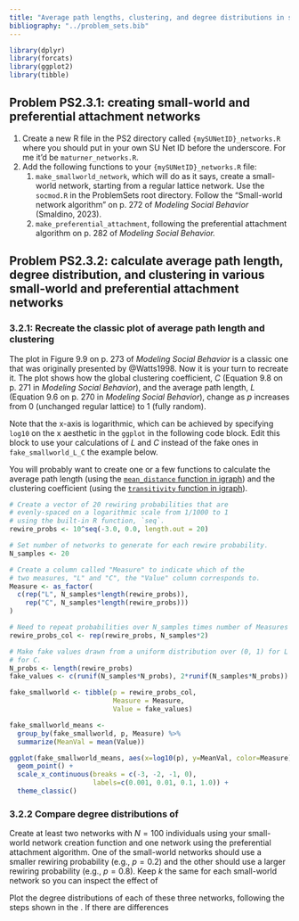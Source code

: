 ```yaml
---
title: "Average path lengths, clustering, and degree distributions in small-world and preferential attachment networks"
bibliography: "../problem_sets.bib"
---
```


```r
library(dplyr)
library(forcats)
library(ggplot2)
library(tibble)
```

## Problem PS2.3.1: creating small-world and preferential attachment networks

1.  Create a new R file in the PS2 directory called `{mySUNetID}_networks.R` where you should put in your own SU Net ID before the underscore. For me it'd be `maturner_networks.R`.
2.  Add the following functions to your `{mySUNetID}_networks.R` file:
    1.  `make_smallworld_network`, which will do as it says, create a
       small-world network, starting from a regular lattice network. Use the `socmod.R` in the ProblemSets root directory. Follow the "Small-world network algorithm" on p. 272 of *Modeling Social Behavior* (Smaldino, 2023).   
    2.  `make_preferential_attachment`, following the preferential attachment algorithm on p. 282 of *Modeling Social Behavior.*

## Problem PS2.3.2: calculate average path length, degree distribution, and clustering in various small-world and preferential attachment networks

### 3.2.1: Recreate the classic plot of average path length and clustering

The plot in Figure 9.9 on p. 273 of *Modeling Social Behavior* is a classic one that was originally presented by @Watts1998. Now it is your turn to recreate it. The plot shows how the global clustering coefficient, $C$ (Equation 9.8 on p. 271 in *Modeling Social Behavior*), and the average path length, $L$ (Equation 9.6 on p. 270 in *Modeling Social Behavior*), change as $p$ increases from 0 (unchanged regular lattice) to 1 (fully random).

Note that the x-axis is logarithmic, which can be achieved by specifying `log10` on the x aesthetic in the `ggplot` in the following code block. Edit this block to use your calculations of $L$ and $C$ instead of the fake ones in `fake_smallworld_L_C` the example below.

You will probably want to create one or a few functions to calculate the average path length (using the [`mean_distance` function in igraph](https://igraph.org/r/doc/distances.html)) and the clustering coefficient (using the [`transitivity` function in igraph](https://igraph.org/r/doc/transitivity.html)). 

```r
# Create a vector of 20 rewiring probabilities that are
# evenly-spaced on a logarithmic scale from 1/1000 to 1
# using the built-in R function, `seq`.
rewire_probs <- 10^seq(-3.0, 0.0, length.out = 20)

# Set number of networks to generate for each rewire probability.
N_samples <- 20

# Create a column called "Measure" to indicate which of the
# two measures, "L" and "C", the "Value" column corresponds to.
Measure <- as_factor(
  c(rep("L", N_samples*length(rewire_probs)),
    rep("C", N_samples*length(rewire_probs)))
)

# Need to repeat probabilities over N_samples times number of Measures (2).
rewire_probs_col <- rep(rewire_probs, N_samples*2)

# Make fake values drawn from a uniform distribution over (0, 1) for L and (0, 2)
# for C.
N_probs <- length(rewire_probs)
fake_values <- c(runif(N_samples*N_probs), 2*runif(N_samples*N_probs))

fake_smallworld <- tibble(p = rewire_probs_col,
                          Measure = Measure,
                          Value = fake_values)

fake_smallworld_means <- 
  group_by(fake_smallworld, p, Measure) %>%
  summarize(MeanVal = mean(Value))

ggplot(fake_smallworld_means, aes(x=log10(p), y=MeanVal, color=Measure)) + 
  geom_point() +  
  scale_x_continuous(breaks = c(-3, -2, -1, 0), 
                     labels=c(0.001, 0.01, 0.1, 1.0)) +
  theme_classic() 
```


### 3.2.2 Compare degree distributions of 

Create at least two networks with $N=100$ individuals using your small-world network creation function and
one network using the preferential attachment algorithm. One of the small-world
networks should use a smaller rewiring probability (e.g., $p = 0.2$) and the other should 
use a larger rewiring probability (e.g., $p = 0.8$).
Keep $k$ the same for each small-world network so you can inspect the effect of

Plot the degree distributions of each of these three networks, following the
steps shown in the . If there are differences 
